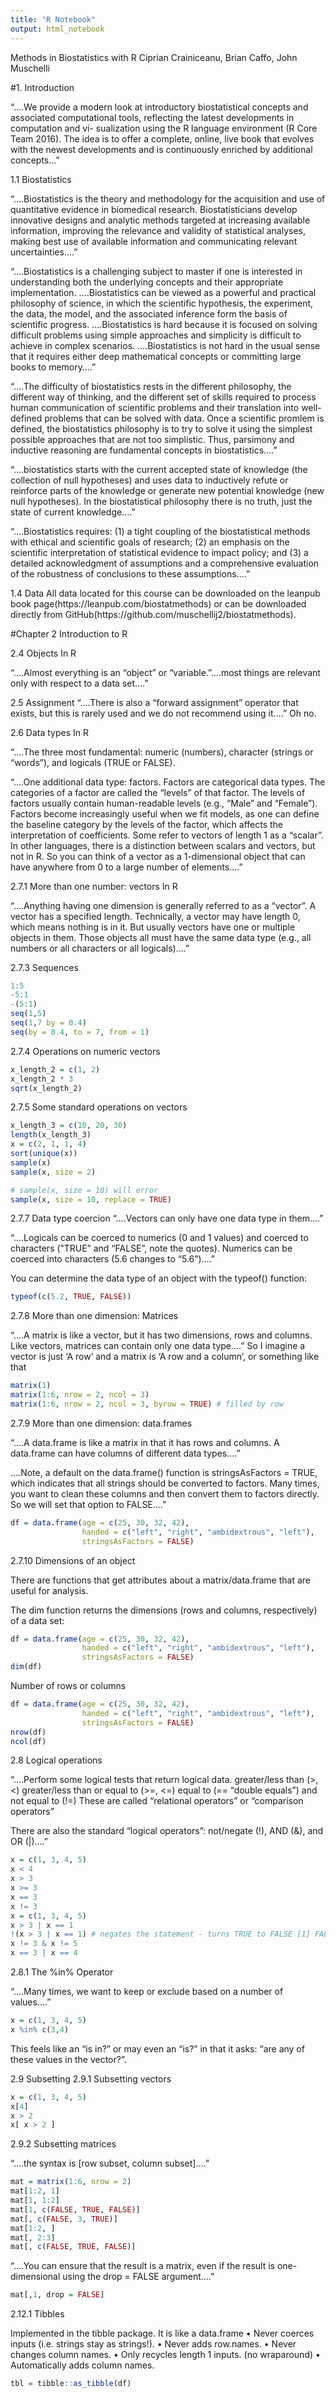 ```yaml
---
title: "R Notebook"
output: html_notebook
---
```


Methods in Biostatistics with R 
Ciprian Crainiceanu, Brian Caffo, John Muschelli

#1. Introduction

"....We provide a modern look at introductory biostatistical concepts and associated computational tools, reflecting the latest developments in computation and vi- sualization using the R language environment (R Core Team 2016). The idea is to offer a complete, online, live book that evolves with the newest developments and is continuously enriched by additional concepts..."

1.1 Biostatistics 

"....Biostatistics is the theory and methodology for the acquisition and use of quantitative evidence in biomedical research. 
Biostatisticians develop innovative designs and analytic methods targeted at increasing available information, 
improving the relevance and validity of statistical analyses, making best use of available information and communicating relevant uncertainties....”

"....Biostatistics is a challenging subject to master if one is interested in understanding both the underlying concepts and their appropriate implementation. 
....Biostatistics can be viewed as a powerful and practical philosophy of science, in which the scientific hypothesis, 
the experiment, the data, the model, and the associated inference form the basis of scientific progress. 
....Biostatistics is hard because it is focused on solving difficult problems using simple approaches and simplicity is difficult to achieve in complex scenarios.
....Biostatistics is not hard in the usual sense that it requires either deep mathematical concepts or committing large books to memory...." 

"....The difficulty of biostatistics rests in the different philosophy, the different way of thinking, 
and the different set of skills required to process human communication of scientific problems and their translation into well-defined problems that can be solved with data. 
Once a scientific promlem is defined, the biostatistics philosophy is to try to solve it using the simplest possible approaches that are not too simplistic. 
Thus, parsimony and inductive reasoning are fundamental concepts in biostatistics...."

"....biostatistics starts with the current accepted state of knowledge (the collection of null hypotheses) and uses data to inductively refute or reinforce
parts of the knowledge or generate new potential knowledge (new null hypotheses). In the biostatistical philosophy there is no truth, just the state of current knowledge...."

"....Biostatistics requires: 
(1) a tight coupling of the biostatistical methods with ethical and scientific goals of research; 
(2) an emphasis on the scientific interpretation of statistical evidence to impact policy; and 
(3) a detailed acknowledgment of assumptions and a comprehensive evaluation of the robustness of conclusions to these assumptions...."

1.4 Data 
All data located for this course can be downloaded on the leanpub book page(https://leanpub.com/biostatmethods) or can be downloaded directly from GitHub(https://github.com/muschellij2/biostatmethods).





#Chapter 2 Introduction to R


2.4 Objects In R

"....Almost everything is an “object” or “variable.”....most things are relevant only with respect to a data set...."

2.5 Assignment
"....There is also a “forward assignment” operator that exists, but this is rarely used and we do not recommend using it...."
Oh no.

2.6 Data types In R

"....The three most fundamental: numeric (numbers), character (strings or “words”), and logicals (TRUE or FALSE). 

"....One additional data type: factors. Factors are categorical data types. 
The categories of a factor are called the “levels” of that factor. The levels of factors usually contain human-readable levels (e.g., “Male” and “Female”). 
Factors become increasingly useful when we fit models, as one can define the baseline category by the levels of the factor, which affects the interpretation of coefficients. 
Some refer to vectors of length 1 as a “scalar”. In other languages, there is a distinction between scalars and vectors, but not in R. 
So you can think of a vector as a 1-dimensional object that can have anywhere from 0 to a large number of elements...."

2.7.1 More than one number: vectors In R

"....Anything having one dimension is generally referred to as a “vector”. A vector has a specified length. Technically, a vector may have length 0, which means nothing is in it. 
But usually vectors have one or multiple objects in them. Those objects all must have the same data type (e.g., all numbers or all characters or all logicals)...."

2.7.3 Sequences

````r
1:5
-5:1
-(5:1)
seq(1,5)
seq(1,7 by = 0.4)
seq(by = 0.4, to = 7, from = 1)


````


2.7.4 Operations on numeric vectors

````r
x_length_2 = c(1, 2) 
x_length_2 * 3
sqrt(x_length_2)

````


2.7.5 Some standard operations on vectors 

````r
x_length_3 = c(10, 20, 30)
length(x_length_3)
x = c(2, 1, 1, 4)
sort(unique(x))
sample(x)
sample(x, size = 2)

# sample(x, size = 10) will error 
sample(x, size = 10, replace = TRUE)

````



2.7.7 Data type coercion 
"....Vectors can only have one data type in them...."

"....Logicals can be coerced to numerics (0 and 1 values) and coerced to characters ("TRUE" and "FALSE", note the quotes). 
Numerics can be coerced into characters (5.6 changes to "5.6")...."

You can determine the data type of an object with the typeof() function: 

````r
typeof(c(5.2, TRUE, FALSE))

````

2.7.8 More than one dimension: Matrices 

"....A matrix is like a vector, but it has two dimensions, rows and columns. Like vectors, matrices can contain only one data type...."
So I imagine a vector is just 'A row' and a matrix is 'A row and a column', or something like that

````r
matrix(1)
matrix(1:6, nrow = 2, ncol = 3) 
matrix(1:6, nrow = 2, ncol = 3, byrow = TRUE) # filled by row

````

2.7.9 More than one dimension: data.frames 

"....A data.frame is like a matrix in that it has rows and columns. A data.frame can have columns of different data types...."

....Note, a default on the data.frame() function is stringsAsFactors = TRUE, which indicates that all strings should be converted to factors. 
Many times, you want to clean these columns and then convert them to factors directly. 
So we will set that option to FALSE...."


````r
df = data.frame(age = c(25, 30, 32, 42), 
                handed = c("left", "right", "ambidextrous", "left"), 
                stringsAsFactors = FALSE)
````


2.7.10 Dimensions of an object 

There are functions that get attributes about a matrix/data.frame that are useful for analysis. 

The dim function returns the dimensions (rows and columns, respectively) of a data set: 
````r
df = data.frame(age = c(25, 30, 32, 42), 
                handed = c("left", "right", "ambidextrous", "left"), 
                stringsAsFactors = FALSE)
dim(df) 

````

Number of rows or columns
````r
df = data.frame(age = c(25, 30, 32, 42), 
                handed = c("left", "right", "ambidextrous", "left"), 
                stringsAsFactors = FALSE)
nrow(df)
ncol(df)

````

2.8 Logical operations 

"....Perform some logical tests that return logical data. 
greater/less than (>, <)
greater/less than or equal to (>=, <=)
equal to (== “double equals”)
and not equal to (!=)
These are called “relational operators” or “comparison operators”

There are also the standard “logical operators”: 
not/negate (!), 
AND (&), and 
OR (|)...." 

````r
x = c(1, 3, 4, 5) 
x < 4
x > 3
x >= 3
x == 3
x != 3
x = c(1, 3, 4, 5) 
x > 3 | x == 1 
!(x > 3 | x == 1) # negates the statement - turns TRUE to FALSE [1] FALSE TRUE FALSE FALSE 
x != 3 & x != 5
x == 3 | x == 4

````

2.8.1 The %in% Operator 

"....Many times, we want to keep or exclude based on a number of values...." 

````r
x = c(1, 3, 4, 5) 
x %in% c(3,4)

````
This feels like an "is in?" or may even an "is?" in that it asks: "are any of these values in the vector?".



2.9 Subsetting 2.9.1 Subsetting vectors

````r
x = c(1, 3, 4, 5)
x[4]
x > 2
x[ x > 2 ]

````

2.9.2 Subsetting matrices

"....the syntax is [row subset, column subset]...."

````r
mat = matrix(1:6, nrow = 2)
mat[1:2, 1]
mat[1, 1:2]
mat[1, c(FALSE, TRUE, FALSE)]
mat[, c(FALSE, 3, TRUE)]
mat[1:2, ]
mat[, 2:3]
mat[, c(FALSE, TRUE, FALSE)]

````

"....You can ensure that the result is a matrix, even if the result is one-dimensional using the drop = FALSE argument...."
````r
mat[,1, drop = FALSE]

````


2.12.1 Tibbles 

Implemented in the tibble package. It is like a data.frame
• Never coerces inputs (i.e. strings stay as strings!). 
• Never adds row.names. 
• Never changes column names. 
• Only recycles length 1 inputs. (no wraparound) 
• Automatically adds column names.

````r
tbl = tibble::as_tibble(df)

````






